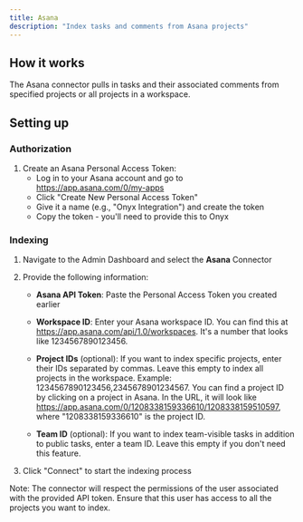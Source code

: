 ```yaml
---
title: Asana
description: "Index tasks and comments from Asana projects"
---
```


## How it works

The Asana connector pulls in tasks and their associated comments from specified projects or all projects in a workspace.

## Setting up

### Authorization

1. Create an Asana Personal Access Token:
   - Log in to your Asana account and go to https://app.asana.com/0/my-apps
   - Click "Create New Personal Access Token"
   - Give it a name (e.g., "Onyx Integration") and create the token
   - Copy the token - you'll need to provide this to Onyx

### Indexing

1. Navigate to the Admin Dashboard and select the **Asana** Connector
2. Provide the following information:

   - **Asana API Token**: Paste the Personal Access Token you created earlier

   - **Workspace ID**: Enter your Asana workspace ID. You can find this at https://app.asana.com/api/1.0/workspaces. It's a number that looks like 1234567890123456.

   - **Project IDs** (optional): If you want to index specific projects, enter their IDs separated by commas. Leave this empty to index all projects in the workspace. Example: 1234567890123456,2345678901234567. You can find a project ID by clicking on a project in Asana. In the URL, it will look like https://app.asana.com/0/1208338159336610/1208338159510597, where "1208338159336610" is the project ID.

   - **Team ID** (optional): If you want to index team-visible tasks in addition to public tasks, enter a team ID. Leave this empty if you don't need this feature.

3. Click "Connect" to start the indexing process

Note: The connector will respect the permissions of the user associated with the provided API token. Ensure that this user has access to all the projects you want to index.

